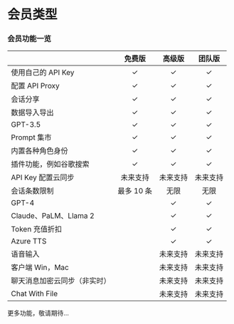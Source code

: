 # 会员类型

### 会员功能一览

|                              |   免费版   |  高级版  |  团队版  |
| ---------------------------- | :--------: | :------: | :------: |
| 使用自己的 API Key           |     ✓      |    ✓     |    ✓     |
| 配置 API Proxy               |     ✓      |    ✓     |    ✓     |
| 会话分享                     |     ✓      |    ✓     |    ✓     |
| 数据导入导出                 |     ✓      |    ✓     |    ✓     |
| GPT-3.5                      |     ✓      |    ✓     |    ✓     |
| Prompt 集市                  |     ✓      |    ✓     |    ✓     |
| 内置各种角色身份             |     ✓      |    ✓     |    ✓     |
| 插件功能，例如谷歌搜索       |     ✓      |    ✓     |    ✓     |
| API Key 配置云同步           |  未来支持  | 未来支持 | 未来支持 |
| 会话条数限制                 | 最多 10 条 |   无限   |   无限   |
| GPT-4                        |            |    ✓     |    ✓     |
| Claude、PaLM、Llama 2        |            |    ✓     |    ✓     |
| Token 充值折扣               |            |    ✓     |    ✓     |
| Azure TTS                    |            |    ✓     |    ✓     |
| 语音输入                     |            | 未来支持 | 未来支持 |
| 客户端 Win，Mac              |            | 未来支持 | 未来支持 |
| 聊天消息加密云同步（非实时） |            | 未来支持 | 未来支持 |
| Chat With File               |            | 未来支持 | 未来支持 |

更多功能，敬请期待...
